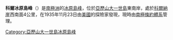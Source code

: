 '''科爾冰原島峰'''（{{lang-en|Coal Nunatak}}）是[[南極洲|南極洲]]的[[冰原島峰|冰原島峰]]，位於[[亞歷山大一世島|亞歷山大一世島]]東南岸，處於[[科爾納崖|科爾納崖]]西南面4公里，在1935年11月23日由[[美國|美國]]的探險家發現，現時由[[南極條約體系|南極條約體系]]管理。

{{Coord|72|7|S|68|32|W|source:GNIS|display=title}}

{{DEFAULTSORT:Coal Nunatak}}
[[Category:亞歷山大一世島冰原島峰|Category:亞歷山大一世島冰原島峰]]


{{AlexanderIsland-geo-stub}}